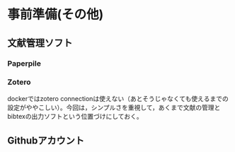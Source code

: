 # 事前準備(その他)

## 文献管理ソフト

### Paperpile


### Zotero

dockerではzotero connectionは使えない（あとそうじゃなくても使えるまでの設定がややこしい）。今回は，シンプルさを重視して，あくまで文献の管理とbibtexの出力ソフトという位置づけにしておく。


## Githubアカウント